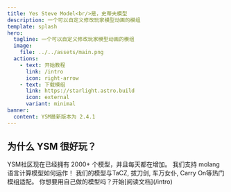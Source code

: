 ```yaml
---
title: Yes Steve Model<br/>是，史蒂夫模型
description: 一个可以自定义修改玩家模型动画的模组
template: splash
hero:
  tagline: 一个可以自定义修改玩家模型动画的模组
  image:
    file: ../../assets/main.png
  actions:
    - text: 开始教程
      link: /intro
      icon: right-arrow
    - text: 下载模组
      link: https://starlight.astro.build
      icon: external
      variant: minimal
banner:
  content: YSM最新版本为 2.4.1
---
```



<Hero />

## 为什么 YSM 很好玩？

<CardGrid stagger>
  <Card title="生气蓬勃的社区" icon="pencil">
    YSM社区现在已经拥有 2000+ 个模型，并且每天都在增加。
  </Card>
  <Card title="Molang 语言计算" icon="add-document">
    我们支持 molang 语言计算模型如何运作！
  </Card>
  <Card title="热门 mod 联动" icon="setting">
    我们的模型与TaCZ, 拔刀剑, 车万女仆, Carry On等热门模组适配。
  </Card>
  <Card title="开始阅读文档" icon="open-book">
    你想要用自己做的模型吗？开始[阅读文档](/intro)
  </Card>
</CardGrid>
